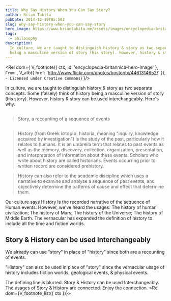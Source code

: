 ```yaml
---
title: Why Say History When You Can Say Story?
author: Brian Takita
pubDate: 2014-12-19T05:50Z
slug: why-say-history-when-you-can-say-story
hero_image: https://www.briantakita.me/assets/images/encyclopedia-britannica.jpg
tags:
  - philosophy
description:
  In culture, we are taught to distinguish history & story as two separate concepts. Some (falsely) think of history
  being a masculine version of story (his story). However, history & story can be used interchangeably. Here's why.
---
```


<Rel dom={
	V_footnote({ ctx, id: 'encyclopedia-britannica-hero-image' },
		`From `,
		V_atb({ href: 'http://www.flickr.com/photos/bostontx/4461314652/' }),
		` - Licensed under Creative Commons`)
}/>

In culture, we are taught to distinguish history & story as two separate concepts. Some (falsely) think of history
being a masculine version of story (his story). However, history & story can be used interchangeably. Here's why.

<h2>
	<Rel dom={
		V_atb({ href: 'https://github.com/btakita/philosophy/blob/master/src/story.md' },
			'Story')
	}/>
</h2>

> Story, a recounting of a sequence of events
<p>
	<Rel dom={
		fragment_(
			`Our `,
			V_atb({
				innerText: 'culture',
				href: 'https://github.com/btakita/philosophy/blob/master/src/culture.md'}),
			` distinguishes a story as being used for entertainment and fiction. Our culture also uses story for an informal
			narrative for people, animals, etc.`)
	}/>
</p>
<h2>
	<Rel dom={
		V_atb({ innerText: 'History', href: 'https://github.com/btakita/philosophy/blob/master/src/history.md' })
	}/>
</h2>

> History (from Greek ἱστορία, historia, meaning "inquiry, knowledge acquired by investigation") is the study of the past, particularly how it relates to humans. It is an umbrella term that relates to past events as well as the memory, discovery, collection, organization, presentation, and interpretation of information about these events. Scholars who write about history are called historians. Events occurring prior to written record are considered prehistory.

> History can also refer to the academic discipline which uses a narrative to examine and analyse a sequence of past events, and objectively determine the patterns of cause and effect that determine them.

Our culture says History is the recorded narrative of the sequence of Human events. However, we've heard the usages:
The history of human civilization; The history of Mars; The history of the Universe; The history of Middle Earth.
The vernacular has expanded the definition of history to include all the time and fiction worlds.
<p>
	<Rel dom={
		fragment_(
			V_atb({ innerText: 'Biographies', href: 'http://en.wikipedia.org/wiki/Biography' }),
			` & `,
			V_atb({ innerText: 'Autobiographies', href: 'http://en.wikipedia.org/wiki/Autobiography' }),
			` are also considered history.`)
	}/>
</p>

## Story & History can be used Interchangeably

We already can use "story" in place of "history" since both are a recounting of events.

"History" can also be used in place of "story" since the vernacular usage of history includes fiction worlds, geological
events, & physical events.

The defining line is blurred. Story & History can be used Interchangeably. The usages of Story & History are
connected. Enjoy the connection.
<Rel dom={V_footnote_list({ ctx })}></Rel>

